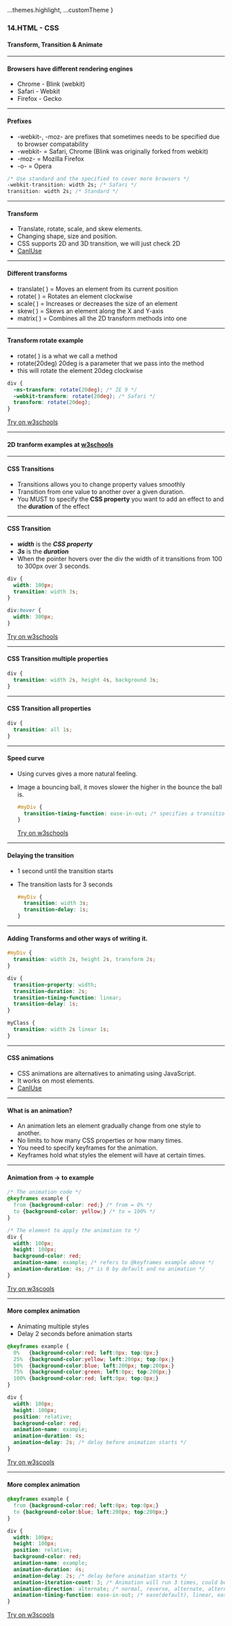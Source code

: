 
  ...themes.highlight,
  ...customTheme
}

### 14.HTML - CSS</h3>
#### Transform, Transition & Animate</h5>


---

#### Browsers have different rendering engines

* Chrome - Blink (webkit) 
* Safari - Webkit
* Firefox - Gecko



---

#### Prefixes
* -webkit-, -moz- are prefixes that sometimes needs to be specified due to browser compatability
* -webkit- = Safari, Chrome (Blink was originally forked from webkit)
* -moz- = Mozilla Firefox
* -o- = Opera

```CSS
/* Use standard and the specified to cover more browsers */
-webkit-transition: width 2s; /* Safari */
transition: width 2s; /* Standard */
```



---

#### Transform

* Translate, rotate, scale, and skew elements.
* Changing shape, size and position.
* CSS supports 2D and 3D transition, we will just check 2D
* <a href="https://caniuse.com/#search=2d%20transform">CanIUse</a>



---

#### Different transforms

* translate( ) = Moves an element from its current position
* rotate( ) = Rotates an element clockwise
* scale( ) = Increases or decreases the size of an element
* skew( ) = Skews an element along the X and Y-axis
* matrix( ) = Combines all the 2D transform methods into one



---

####  Transform rotate example
* rotate( ) is a what we call a method
* rotate(20deg) 20deg is a parameter that we pass into the method
* this will rotate the element 20deg clockwise

```CSS
div {
  -ms-transform: rotate(20deg); /* IE 9 */
  -webkit-transform: rotate(20deg); /* Safari */
  transform: rotate(20deg);
}
```
[Try on w3schools](https://www.w3schools.com/css/tryit.asp?filename=trycss3_transform_rotate)



---

#### 2D tranform examples at <a href="https://www.w3schools.com/css/css3_2dtransforms.asp" target="_blank">w3schools</a>


---

#### CSS Transitions

* Transitions allows you to change property values smoothly
* Transition from one value to another over a given duration.
* You MUST to specify the <b>CSS property</b> you want to add an effect to and the <b>duration</b> of the effect



---

####  CSS Transition
* ***width*** is the ***CSS property***
* ***3s*** is the ***duration***
* When the pointer hovers over the div the width of it transitions from 100 to 300px over 3 seconds.

```CSS
div {
  width: 100px;
  transition: width 3s;
}

div:hover {
  width: 300px;
}
```
[Try on w3schools](https://www.w3schools.com/css/tryit.asp?filename=trycss3_transition1)



---

####  CSS Transition multiple properties

```CSS
div {
  transition: width 2s, height 4s, background 3s;
}
```



---

####  CSS Transition all properties

```CSS
div {
  transition: all 1s;
}
```



---

####  Speed curve
* Using curves gives a more natural feeling.
* Image a bouncing ball, it moves slower the higher in the bounce the ball is.

  ```CSS
  #myDiv {
    transition-timing-function: ease-in-out; /* specifies a transition effect with a slow start and end */
  }
  ```
  [Try on w3schools](https://www.w3schools.com/css/tryit.asp?filename=trycss3_transition_speed)



---

####  Delaying the transition
* 1 second until the transition starts
* The transition lasts for 3 seconds

  ```CSS
  #myDiv {
    transition: width 3s;
    transition-delay: 1s;
  }
  ```



---

####  Adding Transforms and other ways of writing it.

```CSS
#myDiv {
  transition: width 2s, height 2s, transform 2s;
}

div {
  transition-property: width;
  transition-duration: 2s;
  transition-timing-function: linear;
  transition-delay: 1s;
}

myClass {
  transition: width 2s linear 1s;
}

```



---

#### CSS animations 

* CSS animations are alternatives to animating using JavaScript.
* It works on most elements.
* <a href="https://caniuse.com/#search=css%20animations">CanIUse</a>



---

#### What is an animation?

* An animation lets an element gradually change from one style to another.
* No limits to how many CSS properties or how many times.
* You need to specify keyframes for the animation.
* Keyframes hold what styles the element will have at certain times.



---

####  Animation from -> to example

```CSS
/* The animation code */
@keyframes example {
  from {background-color: red;} /* from = 0% */
  to {background-color: yellow;} /* to = 100% */
}

/* The element to apply the animation to */
div {
  width: 100px;
  height: 100px;
  background-color: red;
  animation-name: example; /* refers to @keyframes example above */
  animation-duration: 4s; /* is 0 by default and no animation */
}
```
[Try on w3scools](https://www.w3schools.com/css/tryit.asp?filename=trycss3_animation1)



---

####  More complex animation

* Animating multiple styles
* Delay 2 seconds before animation starts

```CSS
@keyframes example {
  0%   {background-color:red; left:0px; top:0px;}
  25%  {background-color:yellow; left:200px; top:0px;}
  50%  {background-color:blue; left:200px; top:200px;}
  75%  {background-color:green; left:0px; top:200px;}
  100% {background-color:red; left:0px; top:0px;}
}

div {
  width: 100px;
  height: 100px;
  position: relative;
  background-color: red;
  animation-name: example;
  animation-duration: 4s;
  animation-delay: 2s; /* delay before animation starts */
}
```
[Try on w3scools](https://www.w3schools.com/css/tryit.asp?filename=trycss3_animation2)



---

####  More complex animation

```CSS
@keyframes example {
  from {background-color:red; left:0px; top:0px;}
  to {background-color:blue; left:200px; top:200px;}
}

div {
  width: 100px;
  height: 100px;
  position: relative;
  background-color: red;
  animation-name: example;
  animation-duration: 4s;
  animation-delay: 2s; /* delay before animation starts */
  animation-iteration-count: 3; /* Animation will run 3 times, could be set to inifinite */
  animation-direction: alternate; /* normal, reverse, alternate, alternate-revers */
  animation-timing-function: ease-in-out; /* ease(default), linear, ease-in, ease-out, ease-in-out, cubic-bezier */
}
```
[Try on w3scools](https://www.w3schools.com/css/tryit.asp?filename=trycss3_animation_speed)